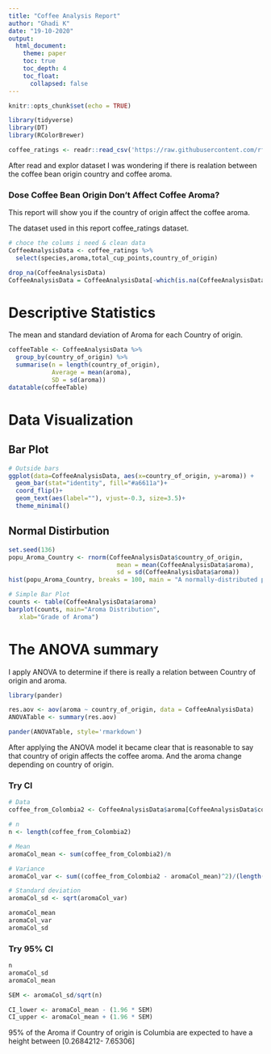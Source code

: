 ```yaml
---
title: "Coffee Analysis Report"
author: "Ghadi K"
date: "19-10-2020"
output: 
  html_document:
    theme: paper
    toc: true
    toc_depth: 4
    toc_float:
      collapsed: false
---
```


```r
knitr::opts_chunk$set(echo = TRUE)

library(tidyverse)
library(DT)
library(RColorBrewer)

coffee_ratings <- readr::read_csv('https://raw.githubusercontent.com/rfordatascience/tidytuesday/master/data/2020/2020-07-07/coffee_ratings.csv')

```

After read and explor dataset I was wondering if there is realation between the coffee bean origin country and coffee aroma.

### Dose Coffee Bean Origin Don't Affect Coffee Aroma?

This report will show you if the country of origin affect the coffee aroma.

The dataset used in this report coffee_ratings dataset.

```r
# choce the colums i need & clean data 
CoffeeAnalysisData <- coffee_ratings %>% 
  select(species,aroma,total_cup_points,country_of_origin)

drop_na(CoffeeAnalysisData)
CoffeeAnalysisData = CoffeeAnalysisData[-which(is.na(CoffeeAnalysisData$country_of_origin)),]

```

# Descriptive Statistics
The mean and standard deviation of Aroma for each Country of origin.
```r
coffeeTable <- CoffeeAnalysisData %>% 
  group_by(country_of_origin) %>% 
  summarise(n = length(country_of_origin),
            Average = mean(aroma),
            SD = sd(aroma))
datatable(coffeeTable)
```

# Data Visualization

## Bar Plot

```r
# Outside bars
ggplot(data=CoffeeAnalysisData, aes(x=country_of_origin, y=aroma)) +
  geom_bar(stat="identity", fill="#a6611a")+
  coord_flip()+
  geom_text(aes(label=""), vjust=-0.3, size=3.5)+
  theme_minimal()

```


## Normal Distirbution

```r
set.seed(136)
popu_Aroma_Country <- rnorm(CoffeeAnalysisData$country_of_origin, 
                              mean = mean(CoffeeAnalysisData$aroma),
                              sd = sd(CoffeeAnalysisData$aroma))
hist(popu_Aroma_Country, breaks = 100, main = "A normally-distributed population")
```

```r
# Simple Bar Plot
counts <- table(CoffeeAnalysisData$aroma)
barplot(counts, main="Aroma Distribution",
   xlab="Grade of Aroma")

```


# The ANOVA summary
I apply ANOVA to determine if there is really a relation between Country of origin and aroma.

```r
library(pander)

res.aov <- aov(aroma ~ country_of_origin, data = CoffeeAnalysisData)
ANOVATable <- summary(res.aov)

pander(ANOVATable, style='rmarkdown')

```

After applying the ANOVA model it became clear that is reasonable to say that country of origin affects the coffee aroma. And the aroma change depending on country of origin.



### Try CI
```r
# Data
coffee_from_Colombia2 <- CoffeeAnalysisData$aroma[CoffeeAnalysisData$country_of_origin == "Colombia"]

# n
n <- length(coffee_from_Colombia2)

# Mean
aromaCol_mean <- sum(coffee_from_Colombia2)/n

# Variance
aromaCol_var <- sum((coffee_from_Colombia2 - aromaCol_mean)^2)/(length(coffee_from_Colombia2) - 1)

# Standard deviation
aromaCol_sd <- sqrt(aromaCol_var)

aromaCol_mean
aromaCol_var
aromaCol_sd
```



### Try 95% CI

```r
n
aromaCol_sd
aromaCol_mean

SEM <- aromaCol_sd/sqrt(n)

CI_lower <- aromaCol_mean - (1.96 * SEM)
CI_upper <- aromaCol_mean + (1.96 * SEM)

```

95% of the Aroma if Country of origin is Columbia are expected to have a height between [0.2684212- 7.65306]





